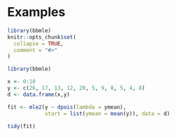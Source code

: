 # Examples

```r
library(bbmle)
knitr::opts_chunk$set(
  collapse = TRUE,
  comment = "#>"
)
```
```r
library(bbmle)

x <- 0:10
y <- c(26, 17, 13, 12, 20, 5, 9, 8, 5, 4, 8)
d <- data.frame(x,y)

fit <- mle2(y ~ dpois(lambda = ymean),
            start = list(ymean = mean(y)), data = d)

tidy(fit)
```

